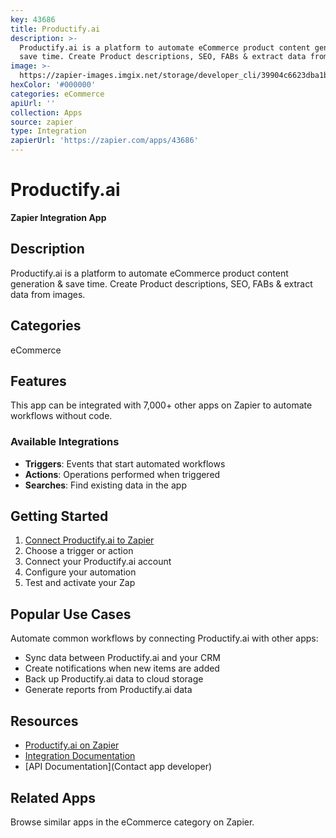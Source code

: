 ```yaml
---
key: 43686
title: Productify.ai
description: >-
  Productify.ai is a platform to automate eCommerce product content generation &
  save time. Create Product descriptions, SEO, FABs & extract data from images.
image: >-
  https://zapier-images.imgix.net/storage/developer_cli/39904c6623dba1b164fbf5a17f882742.png?auto=format%2Ccompress&ixlib=python-3.0.0&q=50
hexColor: '#000000'
categories: eCommerce
apiUrl: ''
collection: Apps
source: zapier
type: Integration
zapierUrl: 'https://zapier.com/apps/43686'
---
```

# Productify.ai

**Zapier Integration App**

## Description

Productify.ai is a platform to automate eCommerce product content generation & save time. Create Product descriptions, SEO, FABs & extract data from images.

## Categories

eCommerce

## Features

This app can be integrated with 7,000+ other apps on Zapier to automate workflows without code.

### Available Integrations

- **Triggers**: Events that start automated workflows
- **Actions**: Operations performed when triggered
- **Searches**: Find existing data in the app

## Getting Started

1. [Connect Productify.ai to Zapier](https://zapier.com/apps/43686)
2. Choose a trigger or action
3. Connect your Productify.ai account
4. Configure your automation
5. Test and activate your Zap

## Popular Use Cases

Automate common workflows by connecting Productify.ai with other apps:

- Sync data between Productify.ai and your CRM
- Create notifications when new items are added
- Back up Productify.ai data to cloud storage
- Generate reports from Productify.ai data

## Resources

- [Productify.ai on Zapier](https://zapier.com/apps/43686)
- [Integration Documentation](https://zapier.com/apps/43686/integrations)
- [API Documentation](Contact app developer)

## Related Apps

Browse similar apps in the eCommerce category on Zapier.
